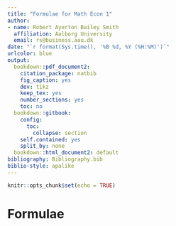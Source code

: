```yaml
---
title: "Formulae for Math Econ 1"
author:
- name: Robert Ayerton Bailey Smith
  affiliation: Aalborg University
  email: rs@business.aau.dk
date: "`r format(Sys.time(), '%B %d, %Y (%H:%M)')`"
urlcolor: blue
output:
  bookdown::pdf_document2:
    citation_package: natbib
    fig_caption: yes
    dev: tikz
    keep_tex: yes
    number_sections: yes
    toc: no
  bookdown::gitbook:
    config:
      toc:
        collapse: section
    self.contained: yes
    split_by: none
  bookdown::html_document2: default
bibliography: Bibliography.bib
biblio-style: apalike
---
```



```r
knitr::opts_chunk$set(echo = TRUE)
```


# Formulae

